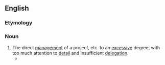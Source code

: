==English==

===Etymology===
{{prefix|en|micro|management}}

===Noun===
{{wikipedia}}
{{en-noun|-}}

# The direct [[management]] of a project, etc. to an [[excessive]] degree, with too much attention to [[detail]] and insufficient [[delegation]].
#* {{quote-journal|en|date=2019 October 23|journal=Rail|page=45|text=McDonald says the railways are currently "far too prone to government interference and '''micro-management''', even down to the seats on Thameslink".}}